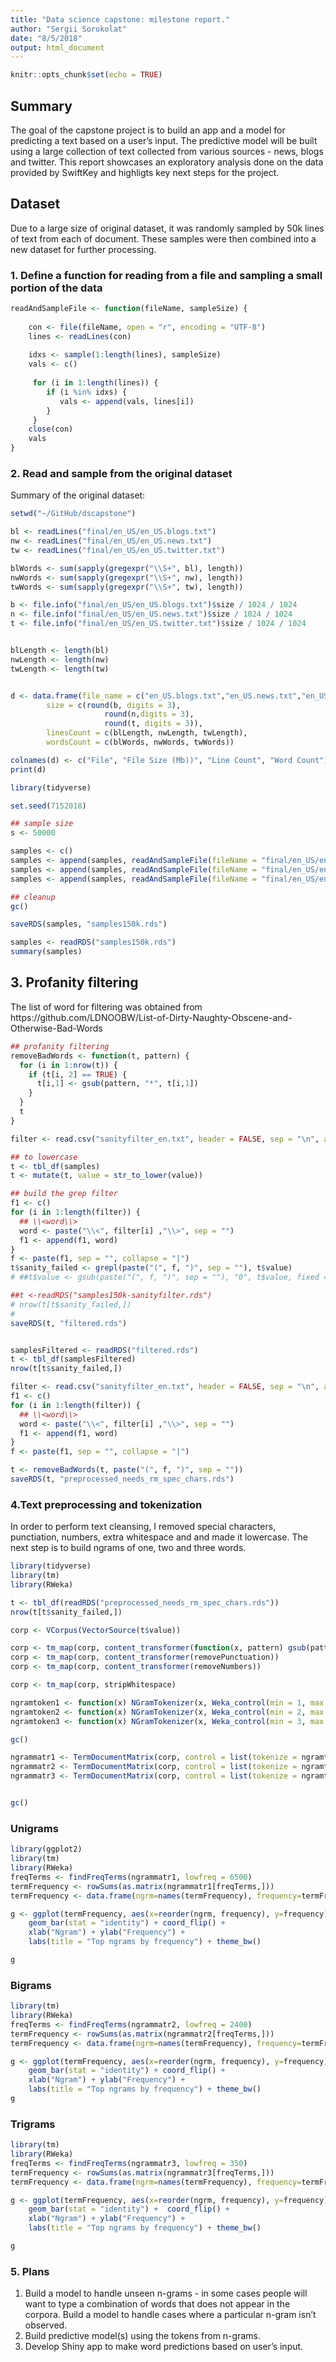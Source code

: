 ```yaml
---
title: "Data science capstone: milestone report."
author: "Sergii Sorokolat"
date: "8/5/2018"
output: html_document
---
```


```r
knitr::opts_chunk$set(echo = TRUE)
```

## Summary
The goal of the capstone project is to build an app and a model for predicting a text based on a user's input. The predictive model will be built using a large collection of text collected from various sources - news, blogs and twitter. This report showcases an exploratory analysis done on the data provided by SwiftKey and highligts key next steps for the project.

## Dataset
Due to a large size of original dataset, it was randomly sampled by 50k lines of text from each of document. 
These samples were then combined into a new dataset for further processing.

### 1. Define a function for reading from a file and sampling a small portion of the data

```r
readAndSampleFile <- function(fileName, sampleSize) {
    
    con <- file(fileName, open = "r", encoding = "UTF-8")
    lines <- readLines(con)
    
    idxs <- sample(1:length(lines), sampleSize)
    vals <- c()
    
     for (i in 1:length(lines)) {
        if (i %in% idxs) {
           vals <- append(vals, lines[i])
        }
     }
    close(con)
    vals
}
```

### 2. Read and sample from the original dataset

Summary of the original dataset:
```r

setwd("~/GitHub/dscapstone")

bl <- readLines("final/en_US/en_US.blogs.txt")
nw <- readLines("final/en_US/en_US.news.txt")
tw <- readLines("final/en_US/en_US.twitter.txt")

blWords <- sum(sapply(gregexpr("\\S+", bl), length))
nwWords <- sum(sapply(gregexpr("\\S+", nw), length))
twWords <- sum(sapply(gregexpr("\\S+", tw), length))

b <- file.info("final/en_US/en_US.blogs.txt")$size / 1024 / 1024
n <- file.info("final/en_US/en_US.news.txt")$size / 1024 / 1024
t <- file.info("final/en_US/en_US.twitter.txt")$size / 1024 / 1024


blLength <- length(bl)
nwLength <- length(nw)
twLength <- length(tw)


d <- data.frame(file_name = c("en_US.blogs.txt","en_US.news.txt","en_US.twitter.txt"),
        size = c(round(b, digits = 3), 
                     round(n,digits = 3), 
                     round(t, digits = 3)),
        linesCount = c(blLength, nwLength, twLength),
        wordsCount = c(blWords, nwWords, twWords))

colnames(d) <- c("File", "File Size (Mb))", "Line Count", "Word Count")
print(d)

```

```r
library(tidyverse)

set.seed(7152018)

## sample size
s <- 50000

samples <- c()
samples <- append(samples, readAndSampleFile(fileName = "final/en_US/en_US.blogs.txt", s))
samples <- append(samples, readAndSampleFile(fileName = "final/en_US/en_US.news.txt", s))
samples <- append(samples, readAndSampleFile(fileName = "final/en_US/en_US.twitter.txt", s))

## cleanup
gc()

saveRDS(samples, "samples150k.rds")
```

```r
samples <- readRDS("samples150k.rds")
summary(samples)
```


## 3. Profanity filtering

The list of word for filtering was obtained from https://github.com/LDNOOBW/List-of-Dirty-Naughty-Obscene-and-Otherwise-Bad-Words

```r
## profanity filtering
removeBadWords <- function(t, pattern) {
  for (i in 1:nrow(t)) {
    if (t[i, 2] == TRUE) { 
      t[i,1] <- gsub(pattern, "*", t[i,1])
    }
  }
  t
}
```

```r

filter <- read.csv("sanityfilter_en.txt", header = FALSE, sep = "\n", as.is = TRUE)$V1

## to lowercase
t <- tbl_df(samples)
t <- mutate(t, value = str_to_lower(value))

## build the grep filter
f1 <- c()
for (i in 1:length(filter)) {
  ## \\<word\\>
  word <- paste("\\<", filter[i] ,"\\>", sep = "")
  f1 <- append(f1, word)
}
f <- paste(f1, sep = "", collapse = "|")
t$sanity_failed <- grepl(paste("(", f, ")", sep = ""), t$value)
# ##t$value <- gsub(paste("(", f, ")", sep = ""), "0", t$value, fixed = TRUE)

##t <-readRDS("samples150k-sanityfilter.rds")
# nrow(t[t$sanity_failed,])
#
saveRDS(t, "filtered.rds")



```

```r
samplesFiltered <- readRDS("filtered.rds")
t <- tbl_df(samplesFiltered)
nrow(t[t$sanity_failed,])

filter <- read.csv("sanityfilter_en.txt", header = FALSE, sep = "\n", as.is = TRUE)$V1
f1 <- c()
for (i in 1:length(filter)) {
  ## \\<word\\>
  word <- paste("\\<", filter[i] ,"\\>", sep = "")
  f1 <- append(f1, word)
}
f <- paste(f1, sep = "", collapse = "|")

t <- removeBadWords(t, paste("(", f, ")", sep = ""))
saveRDS(t, "preprocessed_needs_rm_spec_chars.rds")
```

### 4.Text preprocessing and tokenization

In order to perform text cleansing, I removed special characters, punctiation, numbers, extra whitespace and and made it lowercase.
The next step is to build ngrams of one, two and three words.

```r
library(tidyverse)
library(tm)
library(RWeka)

t <- tbl_df(readRDS("preprocessed_needs_rm_spec_chars.rds"))
nrow(t[t$sanity_failed,])

corp <- VCorpus(VectorSource(t$value))

corp <- tm_map(corp, content_transformer(function(x, pattern) gsub(pattern, " ", x)),  "“|”|–|…|‘|’")
corp <- tm_map(corp, content_transformer(removePunctuation))
corp <- tm_map(corp, content_transformer(removeNumbers))

corp <- tm_map(corp, stripWhitespace)

ngramtoken1 <- function(x) NGramTokenizer(x, Weka_control(min = 1, max = 1))
ngramtoken2 <- function(x) NGramTokenizer(x, Weka_control(min = 2, max = 2))
ngramtoken3 <- function(x) NGramTokenizer(x, Weka_control(min = 3, max = 3))

gc()

ngrammatr1 <- TermDocumentMatrix(corp, control = list(tokenize = ngramtoken1))
ngrammatr2 <- TermDocumentMatrix(corp, control = list(tokenize = ngramtoken2))
ngrammatr3 <- TermDocumentMatrix(corp, control = list(tokenize = ngramtoken3))


gc()

```


### Unigrams
```r
library(ggplot2)
library(tm)
library(RWeka)
freqTerms <- findFreqTerms(ngrammatr1, lowfreq = 6500)
termFrequency <- rowSums(as.matrix(ngrammatr1[freqTerms,]))
termFrequency <- data.frame(ngrm=names(termFrequency), frequency=termFrequency)

g <- ggplot(termFrequency, aes(x=reorder(ngrm, frequency), y=frequency)) +
    geom_bar(stat = "identity") + coord_flip() +
    xlab("Ngram") + ylab("Frequency") +
    labs(title = "Top ngrams by frequency") + theme_bw()

g
```


### Bigrams

```r
library(tm)
library(RWeka)
freqTerms <- findFreqTerms(ngrammatr2, lowfreq = 2400)
termFrequency <- rowSums(as.matrix(ngrammatr2[freqTerms,]))
termFrequency <- data.frame(ngrm=names(termFrequency), frequency=termFrequency)

g <- ggplot(termFrequency, aes(x=reorder(ngrm, frequency), y=frequency)) +
    geom_bar(stat = "identity") + coord_flip() +
    xlab("Ngram") + ylab("Frequency") +
    labs(title = "Top ngrams by frequency") + theme_bw()
g
```


### Trigrams

```r
library(tm)
library(RWeka)
freqTerms <- findFreqTerms(ngrammatr3, lowfreq = 350)
termFrequency <- rowSums(as.matrix(ngrammatr3[freqTerms,]))
termFrequency <- data.frame(ngrm=names(termFrequency), frequency=termFrequency)

g <- ggplot(termFrequency, aes(x=reorder(ngrm, frequency), y=frequency)) +
    geom_bar(stat = "identity") +  coord_flip() +
    xlab("Ngram") + ylab("Frequency") +
    labs(title = "Top ngrams by frequency") + theme_bw()

g
```

### 5. Plans

1. Build a model to handle unseen n-grams - in some cases people will want to type a combination of words that does not appear in the corpora. Build a model to handle cases where a particular n-gram isn't observed.
2. Build predictive model(s) using the tokens from n-grams.
3. Develop Shiny app to make word predictions based on user's input.




